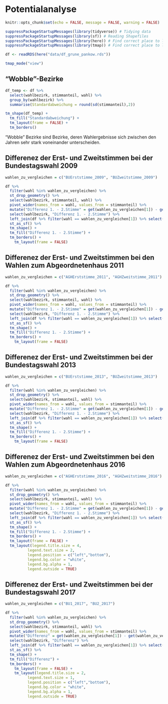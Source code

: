 # Potentialanalyse

```r
knitr::opts_chunk$set(echo = FALSE, message = FALSE, warning = FALSE)

suppressPackageStartupMessages(library(tidyverse)) # Tidying data
suppressPackageStartupMessages(library(sf)) # Reading Shapefiles
suppressPackageStartupMessages(library(here)) # Find correct place to load 
suppressPackageStartupMessages(library(tmap)) # Find correct place to load 

df <- readRDS(here("data/df_grune_pankow.rds"))

tmap_mode("view")

```


## "Wobble"-Bezirke
```r
df_temp <- df %>% 
  select(wahlbezirk, stimmanteil, wahl) %>% 
  group_by(wahlbezirk) %>% 
  summarise(Standardabweichung = round(sd(stimmanteil),2))

tm_shape(df_temp) +
  tm_fill("Standardabweichung") +
  tm_layout(frame = FALSE) +
  tm_borders()
```
"Wobble" Bezirke sind Bezirke, deren Wahlergebnisse sich zwischen den Jahren sehr stark voneinander unterscheiden. 

## Differenez der Erst- und Zweitstimmen bei der Bundestagswahl 2009
```r
wahlen_zu_vergleichen = c("BUErststimme_2009", "BUZweitstimme_2009")

df %>% 
  filter(wahl %in% wahlen_zu_vergleichen) %>% 
  st_drop_geometry() %>% 
  select(wahlbezirk, stimmanteil, wahl) %>% 
  pivot_wider(names_from = wahl, values_from = stimmanteil) %>% 
  mutate("Differenz 1. - 2.Stimme" = get(wahlen_zu_vergleichen[1]) - get(wahlen_zu_vergleichen[2])) %>% 
  select(wahlbezirk, "Differenz 1. - 2.Stimme") %>% 
  left_join(df %>% filter(wahl == wahlen_zu_vergleichen[1]) %>% select(wahlbezirk)) %>% 
  st_as_sf() %>% 
  tm_shape() +
  tm_fill("Differenz 1. - 2.Stimme") +
  tm_borders() +
    tm_layout(frame = FALSE) 
```


## Differenez der Erst- und Zweitstimmen bei den Wahlen zum Abgeordnetenhaus 2011
```r
wahlen_zu_vergleichen = c("AGHErststimme_2011", "AGHZweitstimme_2011")

df %>% 
  filter(wahl %in% wahlen_zu_vergleichen) %>% 
  st_drop_geometry() %>% 
  select(wahlbezirk, stimmanteil, wahl) %>% 
  pivot_wider(names_from = wahl, values_from = stimmanteil) %>% 
  mutate("Differenz 1. - 2.Stimme" = get(wahlen_zu_vergleichen[1]) - get(wahlen_zu_vergleichen[2])) %>% 
  select(wahlbezirk, "Differenz 1. - 2.Stimme") %>% 
  left_join(df %>% filter(wahl == wahlen_zu_vergleichen[1]) %>% select(wahlbezirk)) %>% 
  st_as_sf() %>% 
  tm_shape() +
  tm_fill("Differenz 1. - 2.Stimme") +
  tm_borders() +
    tm_layout(frame = FALSE) 
```


## Differenez der Erst- und Zweitstimmen bei der Bundestagswahl 2013
```r
wahlen_zu_vergleichen = c("BUErststimme_2013", "BUZweitstimme_2013")

df %>% 
  filter(wahl %in% wahlen_zu_vergleichen) %>% 
  st_drop_geometry() %>% 
  select(wahlbezirk, stimmanteil, wahl) %>% 
  pivot_wider(names_from = wahl, values_from = stimmanteil) %>% 
  mutate("Differenz 1. - 2.Stimme" = get(wahlen_zu_vergleichen[1]) - get(wahlen_zu_vergleichen[2])) %>% 
  select(wahlbezirk, "Differenz 1. - 2.Stimme") %>% 
  left_join(df %>% filter(wahl == wahlen_zu_vergleichen[1]) %>% select(wahlbezirk)) %>% 
  st_as_sf() %>% 
  tm_shape() +
  tm_fill("Differenz 1. - 2.Stimme") +
  tm_borders() +
    tm_layout(frame = FALSE) 
```

## Differenez der Erst- und Zweitstimmen bei den Wahlen zum Abgeordnetenhaus 2016
```r
wahlen_zu_vergleichen = c("AGHErststimme_2016", "AGHZweitstimme_2016")

df %>% 
  filter(wahl %in% wahlen_zu_vergleichen) %>% 
  st_drop_geometry() %>% 
  select(wahlbezirk, stimmanteil, wahl) %>% 
  pivot_wider(names_from = wahl, values_from = stimmanteil) %>% 
  mutate("Differenz 1. - 2.Stimme" = get(wahlen_zu_vergleichen[1]) - get(wahlen_zu_vergleichen[2])) %>% 
  select(wahlbezirk, "Differenz 1. - 2.Stimme") %>% 
  left_join(df %>% filter(wahl == wahlen_zu_vergleichen[1]) %>% select(wahlbezirk)) %>% 
  st_as_sf() %>% 
  tm_shape() +
  tm_fill("Differenz 1. - 2.Stimme") +
  tm_borders() +
  tm_layout(frame = FALSE) +
  tm_layout(legend.title.size = 4,
          legend.text.size = 2,
          legend.position = c("left","bottom"),
          legend.bg.color = "white",
          legend.bg.alpha = 1,
          legend.outside = TRUE)
```



## Differenez der Erst- und Zweitstimmen bei der Bundestagswahl 2017
```r
wahlen_zu_vergleichen = c("BU1_2017", "BU2_2017")

df %>% 
  filter(wahl %in% wahlen_zu_vergleichen) %>% 
  st_drop_geometry() %>% 
  select(wahlbezirk, stimmanteil, wahl) %>% 
  pivot_wider(names_from = wahl, values_from = stimmanteil) %>% 
  mutate("Differenz" = get(wahlen_zu_vergleichen[1]) - get(wahlen_zu_vergleichen[2])) %>% 
  select(wahlbezirk, "Differenz") %>% 
  left_join(df %>% filter(wahl == wahlen_zu_vergleichen[1]) %>% select(wahlbezirk)) %>% 
  st_as_sf() %>% 
  tm_shape() +
  tm_fill("Differenz") +
  tm_borders() +
    tm_layout(frame = FALSE) +
    tm_layout(legend.title.size = 2,
          legend.text.size = 1,
          legend.position = c("left","bottom"),
          legend.bg.color = "white",
          legend.bg.alpha = 1,
          legend.outside = TRUE)
```
